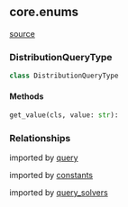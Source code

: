 ## core.enums
[source](https://github.com/Health-Informatics-UoN/hutch-cohort-discovery/tree/main/app/resolve/core/enums.py)
### DistributionQueryType
```python
class DistributionQueryType
```

#### Methods
```python
get_value(cls, value: str):
```

### Relationships
imported by [query](/resolve/core_api_ref/rquest_dto/query)

imported by [constants](/resolve/core_api_ref/constants)

imported by [query_solvers](/resolve/core_api_ref/query_solvers)

